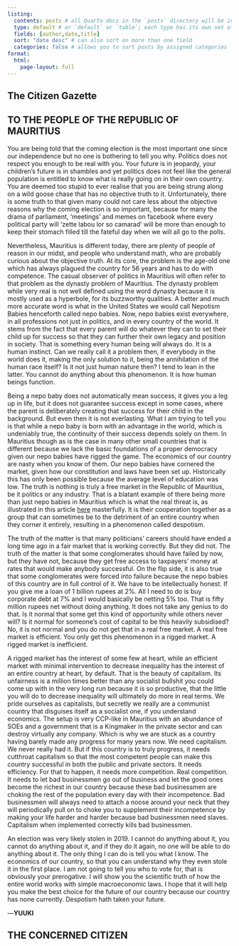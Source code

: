 ```yaml
---
listing: 
  contents: posts # all Quarto docs in the `posts` directory will be included on your listing page
  type: default # or `default` or `table`; each type has its own set of yaml options to include
  fields: [author,date,title]
  sort: "date desc" # can also sort on more than one field
  categories: false # allows you to sort posts by assigned categories
format: 
  html:
    page-layout: full
---
```


:::{.box .bs-right}

# The Citizen Gazette
:::

:::{.box .bs-bottom .ji}
:::{.center}
## TO THE PEOPLE OF THE REPUBLIC OF MAURITIUS   
:::

You are being told that the coming election is the most important one since our independence but no one is bothering to tell you why. Politics does not respect you enough to be real with you. Your future is in jeopardy, your children's future is in shambles and yet politics does not feel like the general population is entitled to know what is really going on in their own country. You are deemed too stupid to ever realise that you are being strung along on a wild goose chase that has no objective truth to it. Unfortunately, there is some truth to that given many could not care less about the objective reasons why the coming election is so important, because for many the drama of parliament, 'meetings' and memes on facebook where every political party will 'zette labou lor so camarad' will be more than enough to keep their stomach filled till the fateful day when we will all go to the polls. 

Nevertheless, Mauritius is different today, there are plenty of people of reason in our midst, and people who understand math, who are probably curious about the objective truth. At its core, the problem is the age-old one which has always plagued the country for 56 years and has to do with competence. The casual observer of politics in Mauritius will often refer to that problem as the dynasty problem of Mauritius. The dynasty problem while very real is not well defined using the word dynasty because it is mostly used as a hyperbole, for its buzzworthy qualities. A better and much more accurate word is what in the United States we would call Nepotism Babies henceforth called nepo babies. Now, nepo babies exist everywhere, in all professions not just in politics, and in every country of the world. It stems from the fact that every parent will do whatever they can to set their child up for success so that they can further their own legacy and position in society. That is something every human being will always do. It is a human instinct. Can we really call it a problem then, if everybody in the world does it, making the only solution to it, being the annihilation of the human race itself? Is it not just human nature then? I tend to lean in the latter. You cannot do anything about this phenomenon. It is how human beings function.

Being a nepo baby does not automatically mean success, it gives you a leg up in life, but it does not guarantee success except in some cases, where the parent is deliberately creating that success for their child in the background. But even then it is not everlasting. What I am trying to tell you is that while a nepo baby is born with an advantage in the world, which is undeniably true, the continuity of their success depends solely on them. In Mauritius though as is the case in many other small countries that is different because we lack the basic foundations of a proper democracy given our nepo babies have rigged the game. The economics of our country are nasty when you know of them. Our nepo babies have cornered the market, given how our constitution and laws have been set up. Historically this has only been possible because the average level of education was low. The truth is nothing is truly a free market in the Republic of Mauritius, be it politics or any industry. That is a blatant example of there being more than just nepo babies in Mauritius which is what the real threat is, as illustrated in this article [here](https://time.com/6322748/presidency-family-business-essay/) masterfully. It is their cooperation together as a group that can sometimes be to the detriment of an entire country when they corner it entirely, resulting in a phenomenon called despotism. 

The truth of the matter is that many politicians' careers should have ended a long time ago in a fair market that is working correctly. But they did not. The truth of the matter is that some conglomerates should have failed by now, but they have not, because they get free access to taxpayers' money at rates that would make anybody successful. On the flip side, it is also true that some conglomerates were forced into failure because the nepo babies of this country are in full control of it. We have to be intellectually honest. If you give me a loan of 1 billion rupees at 2\%. All I need to do is buy corporate debt at 7\% and I would basically be netting 5\% too. That is fifty million rupees net without doing anything. It does not take any genius to do that. Is it normal that some get this kind of opportunity while others never will? Is it normal for someone's cost of capital to be this heavily subsidised? No, it is not normal and you do not get that in a real free market. A real free market is efficient. You only get this phenomenon in a rigged market. A rigged market is inefficient. 

A rigged market has the interest of some few at heart, while an efficient market with minimal intervention to decrease inequality has the interest of an entire country at heart, by default. That is the beauty of capitalism. Its unfairness is a million times better than any socialist bullshit you could come up with in the very long run because it is so productive, that the little you will do to decrease inequality will ultimately do more in real terms. We pride ourselves as capitalists, but secretly we really are a communist country that disguises itself as a socialist one, if you understand economics. The setup is very CCP-like in Mauritius with an abundance of SOEs and a government that is a Kingmaker in the private sector and can destroy virtually any company. Which is why we are stuck as a country having barely made any progress for many years now. We need capitalism. We never really had it. But if this country is to truly progress, it needs cutthroat capitalism so that the most competent people can make this country successful in both the public and private sectors. It needs efficiency. For that to happen, it needs more competition. Real competition. It needs to let bad businessmen go out of business and let the good ones become the richest in our country because these bad businessmen are choking the rest of the population every day with their incompetence. Bad businessmen will always need to attach a noose around your neck that they will periodically pull on to choke you to supplement their incompetence by making your life harder and harder because bad businessmen need slaves. Capitalism when implemented correctly kills bad businessmen.

An election was very likely stolen in 2019. I cannot do anything about it, you cannot do anything about it, and if they do it again, no one will be able to do anything about it. The only thing I can do is tell you what I know. The economics of our country, so that you can understand why they even stole it in the first place. I am not going to tell you who to vote for, that is obviously your prerogative. I will show you the scientific truth of how the entire world works with simple macroeconomic laws. I hope that it will help you make the best choice for the future of our country because our country has none currently. Despotism hath taken your future.

---**YUUKI**


:::

:::{.center .box .bs-right}
# THE CONCERNED CITIZEN
:::
